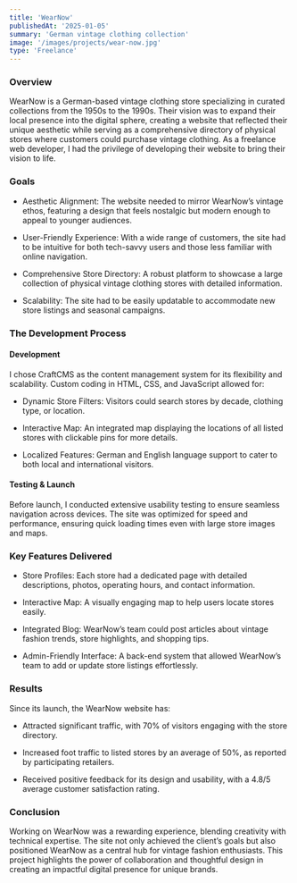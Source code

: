 ```yaml
---
title: 'WearNow'
publishedAt: '2025-01-05'
summary: 'German vintage clothing collection'
image: '/images/projects/wear-now.jpg'
type: 'Freelance'
---
```


### Overview

WearNow is a German-based vintage clothing store specializing in curated collections from the 1950s to the 1990s. Their vision was to expand their local presence into the digital sphere, creating a website that reflected their unique aesthetic while serving as a comprehensive directory of physical stores where customers could purchase vintage clothing. As a freelance web developer, I had the privilege of developing their website to bring their vision to life.

### Goals

- Aesthetic Alignment: The website needed to mirror WearNow’s vintage ethos, featuring a design that feels nostalgic but modern enough to appeal to younger audiences.

- User-Friendly Experience: With a wide range of customers, the site had to be intuitive for both tech-savvy users and those less familiar with online navigation.

- Comprehensive Store Directory: A robust platform to showcase a large collection of physical vintage clothing stores with detailed information.

- Scalability: The site had to be easily updatable to accommodate new store listings and seasonal campaigns.

### The Development Process

#### Development

I chose CraftCMS as the content management system for its flexibility and scalability. Custom coding in HTML, CSS, and JavaScript allowed for:

- Dynamic Store Filters: Visitors could search stores by decade, clothing type, or location.

- Interactive Map: An integrated map displaying the locations of all listed stores with clickable pins for more details.

- Localized Features: German and English language support to cater to both local and international visitors.

#### Testing & Launch

Before launch, I conducted extensive usability testing to ensure seamless navigation across devices. The site was optimized for speed and performance, ensuring quick loading times even with large store images and maps.

### Key Features Delivered

- Store Profiles: Each store had a dedicated page with detailed descriptions, photos, operating hours, and contact information.

- Interactive Map: A visually engaging map to help users locate stores easily.

- Integrated Blog: WearNow’s team could post articles about vintage fashion trends, store highlights, and shopping tips.

- Admin-Friendly Interface: A back-end system that allowed WearNow’s team to add or update store listings effortlessly.

### Results

Since its launch, the WearNow website has:

- Attracted significant traffic, with 70% of visitors engaging with the store directory.

- Increased foot traffic to listed stores by an average of 50%, as reported by participating retailers.

- Received positive feedback for its design and usability, with a 4.8/5 average customer satisfaction rating.

### Conclusion

Working on WearNow was a rewarding experience, blending creativity with technical expertise. The site not only achieved the client’s goals but also positioned WearNow as a central hub for vintage fashion enthusiasts. This project highlights the power of collaboration and thoughtful design in creating an impactful digital presence for unique brands.

